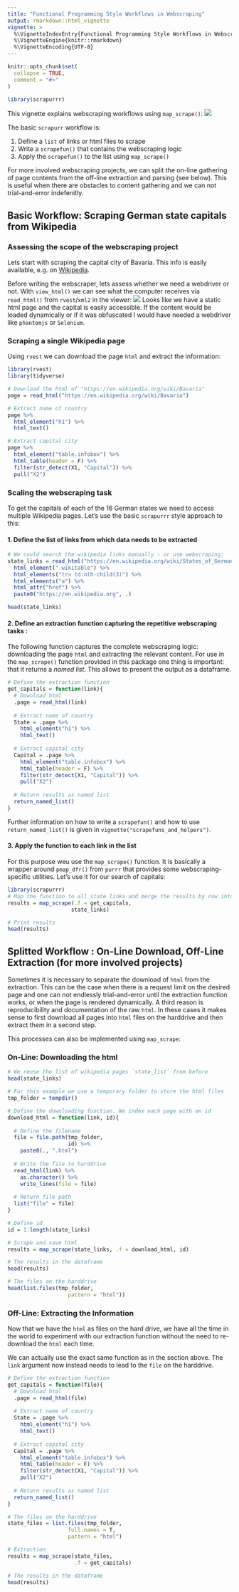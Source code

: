 ```yaml
---
title: "Functional Programming Style Workflows in Webscraping"
output: rmarkdown::html_vignette
vignette: >
  %\VignetteIndexEntry{Functional Programming Style Workflows in Webscraping}
  %\VignetteEngine{knitr::rmarkdown}
  %\VignetteEncoding{UTF-8}
---
```


```r
knitr::opts_chunk$set(
  collapse = TRUE,
  comment = "#>"
)
```

```r
library(scrapurrr)
```

This vignette explains webscraping workflows using `map_scrape()`:
![](automation_small.svg)

The basic `scrapurr` workflow is:

1. Define a `list` of links or html files to scrape
2. Write a `scrapefun()` that contains the webscraping logic
3. Apply the `scrapefun()` to the list using `map_scrape()`

For more involved webscraping projects, we can split the on-line gathering of page contents from the off-line extraction and parsing (see below). This is useful when there are obstacles to content gathering and we can not trial-and-error indefenitly.

## Basic Workflow: Scraping German state capitals from Wikipedia

### Assessing the scope of the webscraping project
Lets start with scraping the capital city of Bavaria. This info is easily available, e.g. on [Wikipedia](https://en.wikipedia.org/wiki/Bavaria). 

Before writing the webscraper, lets assess whether we need a webdriver or not. With `view_html()` we can see what the computer receives via `read_html()` from `rvest`/`xml2` in the viewer:
![](viewer_screenshot.svg)
Looks like we have a static html page and the capital is easily accessible. If the content would be loaded dynamically or if it was obfuscated I would have needed a webdriver like `phantomjs` or `Selenium`.

### Scraping a single Wikipedia page
Using `rvest` we can download the page `html` and extract the information:

```r

library(rvest)
library(tidyverse)

# Download the html of "https://en.wikipedia.org/wiki/Bavaria"
page = read_html("https://en.wikipedia.org/wiki/Bavaria")

# Extract name of country
page %>% 
  html_element("h1") %>% 
  html_text()

# Extract capital city
page %>% 
  html_element("table.infobox") %>% 
  html_table(header = F) %>% 
  filter(str_detect(X1, "Capital")) %>% 
  pull("X2")

```

### Scaling the webscraping task

To get the capitals of each of the 16 German states we need to access multiple Wikipedia pages. Let's use the basic `scrapurrr` style approach to this:

#### 1. Define the list of links from which data needs to be extracted

```r
# We could search the wikipedia links manually - or use webscraping:
state_links = read_html("https://en.wikipedia.org/wiki/States_of_Germany") %>% 
  html_element(".wikitable") %>% 
  html_elements("tr> td:nth-child(3)") %>% 
  html_elements("a") %>% 
  html_attr("href") %>% 
  paste0("https://en.wikipedia.org", .)

head(state_links)

```

#### 2. Define an **extraction function** capturing the repetitive webscraping tasks :

The following function captures the complete webscraping logic: downloading the page `html` and extracting the relevant content. For use in the `map_scrape()` function provided in this package one thing is important: that it returns a *named list*. This allows to present the output as a dataframe.

```r
# Define the extraction function
get_capitals = function(link){
  # Download html
  .page = read_html(link)
  
  # Extract name of country
  State = .page %>% 
    html_element("h1") %>% 
    html_text()
  
  # Extract capital city
  Capital = .page %>% 
    html_element("table.infobox") %>% 
    html_table(header = F) %>% 
    filter(str_detect(X1, "Capital")) %>% 
    pull("X2")
  
  # Return results as named list
  return_named_list()
}

```
Further information on how to write a `scrapefun()` and how to use `return_named_list()` is given in `vignette("scrapefuns_and_helpers")`.

#### 3. Apply the function to each link in the list
For this purpose weu use the `map_scrape()` function. It is basically a wrapper around `pmap_dfr()` from `purrr` that provides some webscraping-specific utilities. Let's use it for our search of capitals:
```r
library(scrapurrr)
# Map the function to all state links and merge the results by row into a dataframe
results = map_scrape(.f = get_capitals,
                    state_links)

# Print results
head(results)
```

## Splitted Workflow    : On-Line Download, Off-Line Extraction (for more involved projects)
Sometimes it is necessary to separate the download of `html` from the extraction. This can be the case when there is a request limit on the desired page and one can not endlessly trial-and-error until the extraction function works, or when the page is rendered dynamically. A third reason is reproducibility and documentation of the raw `html`. In these cases it makes sense to first download all pages into `html` files on the harddrive and then extract them in a second step.

This processes can also be implemented using `map_scrape`:

### On-Line: Downloading the html

```r

# We reuse the list of wikipedia pages `state_list` from before
head(state_links)

# For this example we use a temporary folder to store the html files
tmp_folder = tempdir()

# Define the downloading function. We index each page with an id
download_html = function(link, id){
  
  # Define the filename
  file = file.path(tmp_folder,
                   id) %>% 
    paste0(., ".html")
  
  # Write the file to harddrive
  read_html(link) %>% 
    as.character() %>% 
    write_lines(file = file)
  
  # Return file path
  list("file" = file)
}

# Define id
id = 1:length(state_links)

# Scrape and save html
results = map_scrape(state_links, .f = download_html, id)

# The results in the dataframe
head(results)

# The files on the harddrive
head(list.files(tmp_folder,
                   pattern = "html"))

```

### Off-Line: Extracting the Information
Now that we have the `html` as files on the hard drive, we have all the time in the world to experiment with our extraction function without the need to re-download the `html` each time.

We can actually use the exact same function as in the section above. The `link` argument now instead needs to lead to the `file` on the harddrive.

```r
# Define the extraction function
get_capitals = function(file){
  # Download html
  .page = read_html(file)
  
  # Extract name of country
  State = .page %>% 
    html_element("h1") %>% 
    html_text()
  
  # Extract capital city
  Capital = .page %>% 
    html_element("table.infobox") %>% 
    html_table(header = F) %>% 
    filter(str_detect(X1, "Capital")) %>% 
    pull("X2")
  
  # Return results as named list
  return_named_list()
}

# The files on the harddrive
state_files = list.files(tmp_folder,
                   full.names = T,
                   pattern = "html")

# Extraction
results = map_scrape(state_files,
                     .f = get_capitals)

# The results in the dataframe
head(results)

```
